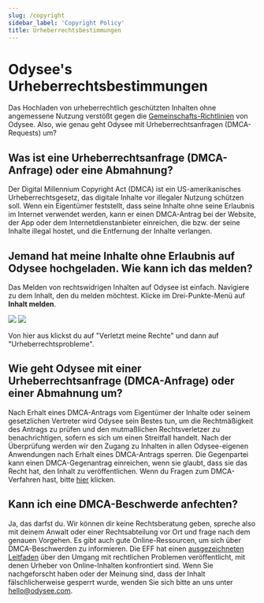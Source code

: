 ---
slug: /copyright
sidebar_label: 'Copyright Policy'
title: Urheberrechtsbestimmungen
---

# Odysee's Urheberrechtsbestimmungen

Das Hochladen von urheberrechtlich geschützten Inhalten ohne angemessene Nutzung verstößt gegen die [Gemeinschafts-Richtlinien](/communityguidelines) von Odysee. Also, wie genau geht Odysee mit Urheberrechtsanfragen (DMCA-Requests) um?

## Was ist eine Urheberrechtsanfrage (DMCA-Anfrage) oder eine Abmahnung?
Der Digital Millennium Copyright Act (DMCA) ist ein US-amerikanisches Urheberrechtsgesetz, das digitale Inhalte vor illegaler Nutzung schützen soll. Wenn ein Eigentümer feststellt, dass seine Inhalte ohne seine Erlaubnis im Internet verwendet werden, kann er einen DMCA-Antrag bei der Website, der App oder dem Internetdienstanbieter einreichen, die bzw. der seine Inhalte illegal hostet, und die Entfernung der Inhalte verlangen.

## Jemand hat meine Inhalte ohne Erlaubnis auf Odysee hochgeladen. Wie kann ich das melden?
Das Melden von rechtswidrigen Inhalten auf Odysee ist einfach. Navigiere zu dem Inhalt, den du melden möchtest. Klicke im Drei-Punkte-Menü auf **Inhalt melden**.

<Image src="/img/de/locate_report_content_dark.png#dark" />
<Image src="/img/de/locate_report_content_light.png#light" />

Von hier aus klickst du auf "Verletzt meine Rechte" und dann auf "Urheberrechtsprobleme".

## Wie geht Odysee mit einer Urheberrechtsanfrage (DMCA-Anfrage) oder einer Abmahnung um?
Nach Erhalt eines DMCA-Antrags vom Eigentümer der Inhalte oder seinem gesetzlichen Vertreter wird Odysee sein Bestes tun, um die Rechtmäßigkeit des Antrags zu prüfen und den mutmaßlichen Rechtsverletzer zu benachrichtigen, sofern es sich um einen Streitfall handelt. Nach der Überprüfung werden wir den Zugang zu Inhalten in allen Odysee-eigenen Anwendungen nach Erhalt eines DMCA-Antrags sperren. Die Gegenpartei kann einen DMCA-Gegenantrag einreichen, wenn sie glaubt, dass sie das Recht hat, den Inhalt zu veröffentlichen. Wenn du Fragen zum DMCA-Verfahren hast, bitte [hier](https://www.dmca.com/faq/What-is-a-DMCA-Takedown?_ga=2.159224446.539423696.1634061780-1382771933.1616852399) klicken.

## Kann ich eine DMCA-Beschwerde anfechten?
Ja, das darfst du. Wir können dir keine Rechtsberatung geben, spreche also mit deinem Anwalt oder einer Rechtsabteilung vor Ort und frage nach dem genauen Vorgehen. Es gibt auch gute Online-Ressourcen, um sich über DMCA-Beschwerden zu informieren. Die EFF hat einen [ausgezeichneten Leitfaden](https://www.eff.org/issues/intellectual-property/guide-to-youtube-removals?_ga=2.164141691.539423696.1634061780-1382771933.1616852399) über den Umgang mit rechtlichen Problemen veröffentlicht, mit denen Urheber von Online-Inhalten konfrontiert sind. Wenn Sie nachgeforscht haben oder der Meinung sind, dass der Inhalt fälschlicherweise gesperrt wurde, wenden Sie sich bitte an uns unter hello@odysee.com.
